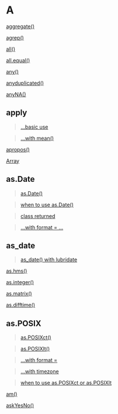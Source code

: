 # A {-}

[aggregate()](https://linkedin-learning.pxf.io/rweekly_aggregate)

[agrep()](https://linkedin-learning.pxf.io/Rweekly_fuzzymatch)

[all()](https://linkedin-learning.pxf.io/Rweekly_anyall)

[all.equal()](https://linkedin-learning.pxf.io/Rweekly_anyall)

[any()](https://linkedin-learning.pxf.io/Rweekly_anyall)

[anyduplicated()](https://linkedin-learning.pxf.io/Rweekly_anyall)

[anyNA()](https://linkedin-learning.pxf.io/rweekly_na)

## apply {-}

> [...basic use](https://linkedin-learning.pxf.io/apply)

> [...with mean()](https://linkedin-learning.pxf.io/rweekly_colmeans)

[apropos()](https://linkedin-learning.pxf.io/apply)

[Array](https://linkedin-learning.pxf.io/rweekly_array)

## as.Date{-}

> [as.Date()](https://linkedin-learning.pxf.io/rdatesHowstored)

> [when to use as.Date()](https://linkedin-learning.pxf.io/rdatesChooseTool)

> [class returned](https://linkedin-learning.pxf.io/rdatesDateClass)

> [...with format = ...](https://linkedin-learning.pxf.io/rdatesStringFormat)

## as_date{-}

>[as_date() with lubridate](https://linkedin-learning.pxf.io/rdatesLubridateParsing)

[as.hms()](https://linkedin-learning.pxf.io/rdatesLubridateParsing)

[as.integer()](https://linkedin-learning.pxf.io/rweekly_round)

[as.matrix()](https://linkedin-learning.pxf.io/rweekly_matrixRowColumn)

[as.difftime()](https://linkedin-learning.pxf.io/rdateLubridateMathDurations)

## as.POSIX{-}

>[as.POSIXct()](https://linkedin-learning.pxf.io/rdatesHowstored)

>[as.POSIXlt()](https://linkedin-learning.pxf.io/rdatesHowstored)

>[...with format = ](https://linkedin-learning.pxf.io/rdatesDSTTZ)

>[...with timezone ](https://linkedin-learning.pxf.io/rdatesDSTTZ)

>[when to use as.POSIXct or as.POSIXlt](https://linkedin-learning.pxf.io/rdatesChooseTool)

[am()](https://linkedin-learning.pxf.io/rdatesGetSetLubridate)

[askYesNo()](linkedin-learning.pxf.io/rweekly_askyesno)
